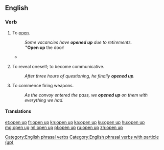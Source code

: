==English==

===Verb===
{{en-verb|head=[[open]] [[up]]|opens up|opening up|opened up}}

# {{lb|en|intransitive|transitive}} To [[open]].
#: ''Some vacancies have '''opened up''' due to retirements.''
#: '''''Open up''' the door!
#* {{quote-journal
|date=February 1, 2011
|author=Phil McNulty
|title=Arsenal 2 - 1 Everton
|work=BBC
|url=http://news.bbc.co.uk/sport2/hi/football/eng_prem/9379477.stm
|page=
|passage=Wilshere then '''opened up''' Everton's defence, but Van Persie lifted his finish over the onrushing Howard and also over the bar.}}
# {{lb|en|intransitive}} To reveal oneself; to become communicative.
#: ''After three hours of questioning, he finally '''opened up'''.''
# {{lb|en|intransitive}} To commence firing weapons.
#: ''As the convoy entered the pass, we '''opened up''' on them with everything we had.''


====Translations====
{{trans-top|to open so air and light can enter}}
{{trans-mid}}
{{trans-bottom}}

[[Category:English phrasal verbs]]
[[Category:English phrasal verbs with particle (up)]]

[[et:open up]]
[[fr:open up]]
[[kn:open up]]
[[ka:open up]]
[[ku:open up]]
[[hu:open up]]
[[mg:open up]]
[[ml:open up]]
[[pl:open up]]
[[ru:open up]]
[[zh:open up]]